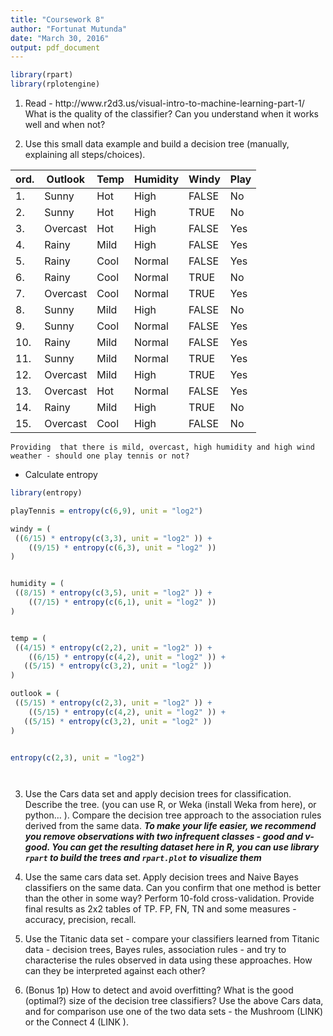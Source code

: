 ```yaml
---
title: "Coursework 8"
author: "Fortunat Mutunda"
date: "March 30, 2016"
output: pdf_document
---
```

```r
library(rpart)
library(rplotengine)
```

1. Read - http://www.r2d3.us/visual-intro-to-machine-learning-part-1/ What is the quality of the classifier? Can you understand when it works well and when not?



2. Use this small data example and build a decision tree (manually, explaining all steps/choices).


ord.      | Outlook |	Temp	  | Humidity |	Windy |	Play
----------|---------|---------|----------|--------|----------
1.        |  Sunny  |	 Hot	  | High     |	FALSE |	No    
2.        |  Sunny	|  Hot	  | High	   | TRUE	  |  No    
3.        | Overcast|  Hot	  |High	     | FALSE  |Yes
4.        |  Rainy	|  Mild	  |High	     | FALSE	|Yes
5.        |  Rainy	|  Cool	  |Normal	   | FALSE	|Yes
6.        | Rainy	  |  Cool	  |Normal	   | TRUE	  |No
7.        | Overcast|  	Cool	|Normal	   | TRUE	  |Yes
8.        | Sunny	  |  Mild	  |High	     | FALSE	|No
9.        |  Sunny  |	 Cool	  |Normal	   | FALSE	|Yes
10.       |   Rainy |	 Mild	  |Normal	   | FALSE	|Yes
11.       |  Sunny	|  Mild	  |Normal	   | TRUE	  |Yes
12.       | Overcast|  Mild	  |High	     | TRUE	  |Yes
13.       | Overcast|  Hot	  |Normal	   | FALSE	|Yes
14.       |  Rainy  |	 Mild	  |High	     | TRUE	  |No
15.       | Overcast|  Cool	  |High	     | FALSE	|No


    Providing  that there is mild, overcast, high humidity and high wind weather - should one play tennis or not?
  +  Calculate entropy
  
```r

library(entropy)

playTennis = entropy(c(6,9), unit = "log2")

windy = (
 ((6/15) * entropy(c(3,3), unit = "log2" )) + 
    ((9/15) * entropy(c(6,3), unit = "log2" ))
)


humidity = (
 ((8/15) * entropy(c(3,5), unit = "log2" )) + 
    ((7/15) * entropy(c(6,1), unit = "log2" ))
)


temp = (
 ((4/15) * entropy(c(2,2), unit = "log2" )) + 
    ((6/15) * entropy(c(4,2), unit = "log2" )) +
   ((5/15) * entropy(c(3,2), unit = "log2" ))
)

outlook = (
 ((5/15) * entropy(c(2,3), unit = "log2" )) + 
    ((5/15) * entropy(c(4,2), unit = "log2" )) +
   ((5/15) * entropy(c(3,2), unit = "log2" ))
)


entropy(c(2,3), unit = "log2")




```
  

3. Use the Cars data set and apply decision trees for classification. Describe the tree. (you can use R, or Weka (install Weka from here), or python... ). Compare the decision tree approach to the association rules derived from the same data. ***To make your life easier, we recommend you remove observations with two infrequent classes - good and v-good. You can get the resulting dataset here
in R, you can use library `rpart` to build the trees and `rpart.plot` to visualize them***


4. Use the same cars data set. Apply decision trees and Naive Bayes classifiers on the same data. Can you confirm that one method is better than the other in some way? Perform 10-fold cross-validation. Provide final results as 2x2 tables of TP. FP, FN, TN and some measures - accuracy, precision, recall.

5. Use the Titanic data set - compare your classifiers learned from Titanic data - decision trees, Bayes rules, association rules - and try to characterise the rules observed in data using these approaches. How can they be interpreted against each other?

6. (Bonus 1p) How to detect and avoid overfitting? What is the good (optimal?) size of the decision tree classifiers? Use the above Cars data, and for comparison use one of the two data sets - the Mushroom (LINK) or the Connect 4 (LINK ).










